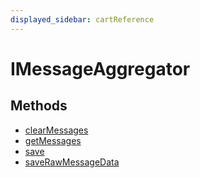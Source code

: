 ```yaml
---
displayed_sidebar: cartReference
---
```



# IMessageAggregator

## Methods

- [clearMessages](../../IMessageAggregator/methods/cart.IMessageAggregator.clearMessages/page.mdx)
- [getMessages](../../IMessageAggregator/methods/cart.IMessageAggregator.getMessages/page.mdx)
- [save](../../IMessageAggregator/methods/cart.IMessageAggregator.save/page.mdx)
- [saveRawMessageData](../../IMessageAggregator/methods/cart.IMessageAggregator.saveRawMessageData/page.mdx)
